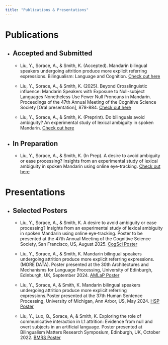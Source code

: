 ```yaml
---
title: "Publications & Presentations"
---
```


<h1>Publications</h1>

-   <h2>Accepted and Submitted</h2>

    -   <p>

        Liu, Y., Sorace, A., & Smith, K. (Accepted). Mandarin bilingual speakers undergoing attrition produce more explicit referring expressions. Bilingualism: Language and Cognition. <a href="final_manuscript.pdf" target="_blank">Check out here</a>

    -   Liu, Y., Sorace, A., & Smith, K. (2025). Beyond Crosslinguistic influence: Mandarin Speakers with Exposure to Null-subject Languages Nonetheless Use Fewer Null Pronouns in Mandarin. Proceedings of the 47th Annual Meeting of the Cognitive Science Society \[Oral presentation\], 878-884. <a href="https://escholarship.org/uc/item/4h69k203" target="_blank">Check out here</a>

    -   Liu, Y., Sorace, A., & Smith, K. (Preprint). Do bilinguals avoid ambiguity? An experimental study of lexical ambiguity in spoken Mandarin. <a href="do_bilinguals_avoid_ambiguity_YL+AS+KS.pdf" target="_blank">Check out here</a>

        </p>

-   <h2>In Preparation</h2>

    -   <p>Liu, Y., Sorace, A., & Smith, K. (In Prep). A desire to avoid ambiguity or ease processing? Insights from an experimental study of lexical ambiguity in spoken Mandarin using online eye-tracking. <a href="a_desire_to_avoid_ambiguity.pdf" target="_blank">Check out here</a></p>

<h1>Presentations</h1>

-   <h2>Selected Posters</h2>

    -   <p>Liu, Y., Sorace, A., & Smith, K. A desire to avoid ambiguity or ease processing? Insights from an experimental study of lexical ambiguity in spoken Mandarin using online eye-tracking. Poster to be presented at the 47th Annual Meeting of the Cognitive Science Society, San Francisco, US, August 2025. <a href="cogsci_poster.pdf" target="_blank">CogSci Poster</a></p>

    -   <p>Liu, Y., Sorace, A., & Smith, K. Mandarin bilingual speakers undergoing attrition produce more explicit referring expressions.(MORE DATA). Poster presented at the 30th Architectures and Mechanisms for Language Processing, University of Edinburgh, Edinburgh, UK, September 2024. <a href="AMLaP_poster.pdf" target="_blank">AMLaP Poster</a></p>

    -   <p>Liu, Y., Sorace, A, & Smith, K. Mandarin bilingual speakers undergoing attrition produce more explicit referring expressions.Poster presented at the 37th Human Sentence Processing, University of Michigan, Ann Arbor, US, May 2024. <a href="HSP_poster.pdf" target="_blank">HSP Poster</a></p>

    -   <p>Liu, Y., Luo, Q., Sorace, A, & Smith, K. Exploring the role of communicative interaction in L1 attrition: Evidence from null and overt subjects in an artificial language. Poster presented at Bilingualism Matters Research Symposium, Edinburgh, UK, October 2022. <a href="BMRS_poster.pdf" target="_blank">BMRS Poster</a></p>
